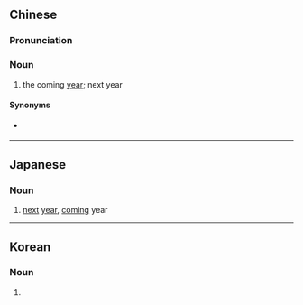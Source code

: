 {{also|来年}}
==Chinese==
{{zh-forms|s=来年}}

===Pronunciation===
{{zh-pron
|m=láinián
|c=loi4 nin4
|mn=lâi-nî
|cat=n
}}

===Noun===
{{zh-noun}}

# the coming [[year]]; next year

====Synonyms====
* {{qualifier|more common}} {{zh-l|明年}}

{{zh-cat|Time}}

----

==Japanese==
{{ja-kanjitab|らい|ねん|yomi=on}}

===Noun===
{{ja-noun|らいねん|shin=来年}}

# [[next]] [[year]], [[coming]] year

----

==Korean==
{{ko-hanjatab}}

===Noun===
{{ko-noun|hangeul=내년}}

# {{hanja form of|내년|next year}}
